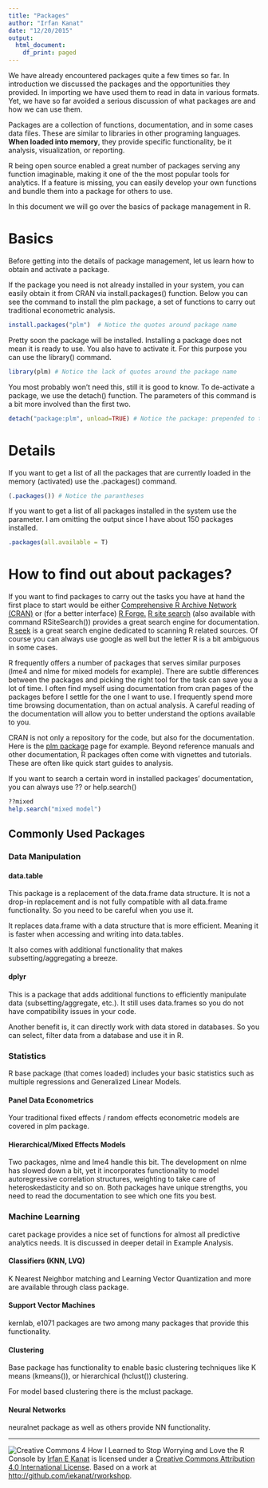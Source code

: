 ```yaml
---
title: "Packages"
author: "Irfan Kanat"
date: "12/20/2015"
output:
  html_document:
    df_print: paged
---
```


We have already encountered packages quite a few times so far. In introduction we discussed the packages and the opportunities they provided. In importing we have used them to read in data in various formats. Yet, we have so far avoided a serious discussion of what packages are and how we can use them.

Packages are a collection of functions, documentation, and in some cases data files. These are similar to libraries in other programing languages. **When loaded into memory**, they provide specific functionality, be it analysis, visualization, or reporting. 

R being open source enabled a great number of packages serving any function imaginable, making it one of the the most popular tools for analytics. If a feature is missing, you can easily develop your own functions and bundle them into a package for others to use.

In this document we will go over the basics of package management in R.

# Basics

Before getting into the details of package management, let us learn how to obtain and activate a package.

If the package you need is not already installed in your system, you can easily obtain it from CRAN via install.packages() function. Below you can see the command to install the plm package, a set of functions to carry out traditional econometric analysis. 

```r
install.packages("plm")  # Notice the quotes around package name
```

Pretty soon the package will be installed. Installing a package does not mean it is ready to use. You also have to activate it. For this purpose you can use the library() command.

```r
library(plm) # Notice the lack of quotes around the package name
```

You most probably won't need this, still it is good to know. To de-activate a package, we use the detach() function. The parameters of this command is a bit more involved than the first two.

```r
detach("package:plm", unload=TRUE) # Notice the package: prepended to the package name
```

# Details

If you want to get a list of all the packages that are currently loaded in the memory (activated) use the .packages() command.

```r
(.packages()) # Notice the parantheses
```

If you want to get a list of all packages installed in the system use the parameter. I am omitting the output since I have about 150 packages installed.

```r
.packages(all.available = T)
```

# How to find out about packages?

If you want to find packages to carry out the tasks you have at hand the first place to start would be either [Comprehensive R Archive Network (CRAN)](https://cran.r-project.org/web/packages/) or (for a better interface) [R Forge.](https://r-forge.r-project.org/) [R site search](http://search.r-project.org) (also available with command RSiteSearch()) provides a great search engine for documentation. [R seek](http://rseek.org/) is a great search engine dedicated to scanning R related sources. Of course you can always use google as well but the letter R is a bit ambiguous in some cases. 

R frequently offers a number of packages that serves similar purposes (lme4 and nlme for mixed models for example). There are subtle differences between the packages and picking the right tool for the task can save you a lot of time. I often find myself using documentation from cran pages of the packages before I settle for the one I want to use. I frequently spend more time browsing documentation, than on actual analysis. A careful reading of the documentation will allow you to better understand the options available to you.

CRAN is not only a repository for the code, but also for the documentation. Here is the [plm package](https://cran.r-project.org/web/packages/plm/) page for example. Beyond reference manuals and other documentation, R packages often come with vignettes and tutorials. These are often like quick start guides to analysis. 

If you want to search a certain word in installed packages' documentation, you can always use ?? or help.search()

```r
??mixed
help.search("mixed model")
```

## Commonly Used Packages

### Data Manipulation

#### data.table

This package is a replacement of the data.frame data structure. It is not a drop-in replacement and is not fully compatible with all data.frame functionality. So you need to be careful when you use it.

It replaces data.frame with a data structure that is more efficient. Meaning it is faster when accessing and writing into data.tables.

It also comes with additional functionality that makes subsetting/aggregating a breeze.

#### dplyr

This is a package that adds additional functions to efficiently manipulate data (subsetting/aggregate, etc.). It still uses data.frames so you do not have compatibility issues in your code. 

Another benefit is, it can directly work with data stored in databases. So you can select, filter data from a database and use it in R.

### Statistics

R base package (that comes loaded) includes your basic statistics such as multiple regressions and Generalized Linear Models.

#### Panel Data Econometrics

Your traditional fixed effects / random effects econometric models are covered in plm package.

#### Hierarchical/Mixed Effects Models

Two packages, nlme and lme4 handle this bit. The development on nlme has slowed down a bit, yet it incorporates functionality to model autoregressive correlation structures, weighting to take care of heteroskedasticity and so on.  Both packages have unique strengths, you need to read the documentation to see which one fits you best.

### Machine Learning

caret package provides a nice set of functions for almost all predictive analytics needs. It is discussed in deeper detail in Example Analysis. 

#### Classifiers (KNN, LVQ)

K Nearest Neighbor matching and Learning Vector Quantization and more are available through class package.


#### Support Vector Machines

kernlab, e1071 packages are two among many packages that provide this functionality.

#### Clustering

Base package has functionality to enable basic clustering techniques like K means (kmeans()), or hierarchical (hclust()) clustering.

For model based clustering there is the mclust package.

#### Neural Networks

neuralnet package as well as others provide NN functionality.


------

![Creative Commons 4](figures/cc.png) How I Learned to Stop Worrying and Love the R Console by [Irfan E Kanat](http://irfankanat.com) is licensed under a [Creative Commons Attribution 4.0 International License](http://creativecommons.org/licenses/by/4.0/). Based on a work at [http://github.com/iekanat/rworkshop](http://github.com/iekanat/rworkshop).